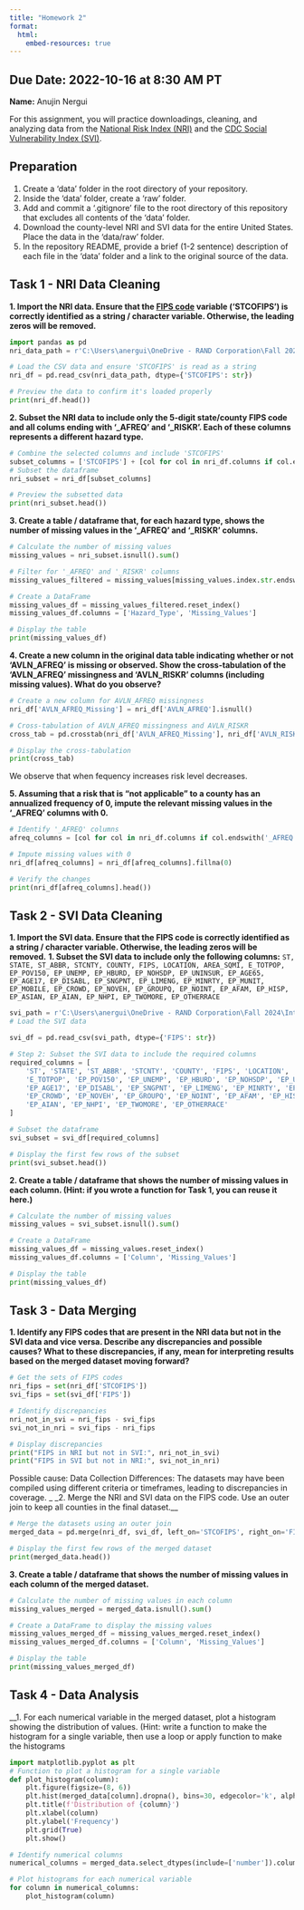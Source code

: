 ```yaml
---
title: "Homework 2"
format:
  html:
    embed-resources: true
---
```


__Due Date:__ 2022-10-16 at 8:30 AM PT
---


__Name:__ Anujin Nergui 



For this assignment, you will practice downloadings, cleaning, and analyzing data from the [National Risk Index (NRI)](https://hazards.fema.gov/nri/) and the [CDC Social Vulnerability Index (SVI)](https://www.atsdr.cdc.gov/placeandhealth/svi/index.html).

## Preparation

1. Create a 'data' folder in the root directory of your repository.
1. Inside the 'data' folder, create a 'raw' folder.
1. Add and commit a '.gitignore' file to the root directory of this repository that excludes all contents of the 'data' folder.
1. Download the county-level NRI and SVI data for the entire United States. Place the data in the 'data/raw' folder.
1. In the repository README, provide a brief (1-2 sentence) description of each file in the 'data' folder and a link to the original source of the data.

## Task 1 - NRI Data Cleaning

__1. Import the NRI data. Ensure that the [FIPS code](https://en.wikipedia.org/wiki/Federal_Information_Processing_Standard_state_code) variable ('STCOFIPS') is correctly identified as a string / character variable. Otherwise, the leading zeros will be removed.__

```python
import pandas as pd
nri_data_path = r'C:\Users\anergui\OneDrive - RAND Corporation\Fall 2024\Intro to ML\Code\PRGS-Intro-to-ML\data\raw\NRI_Table_Counties.csv'  

# Load the CSV data and ensure 'STCOFIPS' is read as a string
nri_df = pd.read_csv(nri_data_path, dtype={'STCOFIPS': str})

# Preview the data to confirm it's loaded properly
print(nri_df.head()) 
```

__2. Subset the NRI data to include only the 5-digit state/county FIPS code and all colums ending with '\_AFREQ' and '\_RISKR'. Each of these columns represents a different hazard type.__

```python
# Combine the selected columns and include 'STCOFIPS'
subset_columns = ['STCOFIPS'] + [col for col in nri_df.columns if col.endswith('_AFREQ') or col.endswith('_RISKR')] 
# Subset the dataframe
nri_subset = nri_df[subset_columns]

# Preview the subsetted data
print(nri_subset.head())
```
__3. Create a table / dataframe that, for each hazard type, shows the number of missing values in the '\_AFREQ' and '\_RISKR' columns.__
```python
# Calculate the number of missing values
missing_values = nri_subset.isnull().sum()

# Filter for '_AFREQ' and '_RISKR' columns
missing_values_filtered = missing_values[missing_values.index.str.endswith('_AFREQ') | missing_values.index.str.endswith('_RISKR')]

# Create a DataFrame
missing_values_df = missing_values_filtered.reset_index()
missing_values_df.columns = ['Hazard_Type', 'Missing_Values']

# Display the table
print(missing_values_df)
```
__4. Create a new column in the original data table indicating whether or not 'AVLN_AFREQ' is missing or observed. Show the cross-tabulation of the 'AVLN_AFREQ' missingness and 'AVLN_RISKR' columns (including missing values). What do you observe?__
```python
# Create a new column for AVLN_AFREQ missingness
nri_df['AVLN_AFREQ_Missing'] = nri_df['AVLN_AFREQ'].isnull()

# Cross-tabulation of AVLN_AFREQ missingness and AVLN_RISKR
cross_tab = pd.crosstab(nri_df['AVLN_AFREQ_Missing'], nri_df['AVLN_RISKR'], dropna=False)

# Display the cross-tabulation
print(cross_tab)
```

We observe that when fequency increases risk level decreases.

__5. Assuming that a risk that is "not applicable" to a county has an annualized frequency of 0, impute the relevant missing values in the '\_AFREQ' columns with 0.__
```python
# Identify '_AFREQ' columns
afreq_columns = [col for col in nri_df.columns if col.endswith('_AFREQ')]

# Impute missing values with 0
nri_df[afreq_columns] = nri_df[afreq_columns].fillna(0)

# Verify the changes
print(nri_df[afreq_columns].head())
```


## Task 2 - SVI Data Cleaning

__1. Import the SVI data. Ensure that the FIPS code is correctly identified as a string / character variable. Otherwise, the leading zeros will be removed.__
__1. Subset the SVI data to include only the following columns:__
`ST, STATE, ST_ABBR, STCNTY, COUNTY, FIPS, LOCATION, AREA_SQMI, E_TOTPOP, EP_POV150, EP_UNEMP, EP_HBURD, EP_NOHSDP, EP_UNINSUR, EP_AGE65, EP_AGE17, EP_DISABL, EP_SNGPNT, EP_LIMENG, EP_MINRTY, EP_MUNIT, EP_MOBILE, EP_CROWD, EP_NOVEH, EP_GROUPQ, EP_NOINT, EP_AFAM, EP_HISP, EP_ASIAN, EP_AIAN, EP_NHPI, EP_TWOMORE, EP_OTHERRACE`
```python

svi_path = r'C:\Users\anergui\OneDrive - RAND Corporation\Fall 2024\Intro to ML\Code\PRGS-Intro-to-ML\data\raw\SVI_2022_US_county.csv'
# Load the SVI data

svi_df = pd.read_csv(svi_path, dtype={'FIPS': str})

# Step 2: Subset the SVI data to include the required columns
required_columns = [
    'ST', 'STATE', 'ST_ABBR', 'STCNTY', 'COUNTY', 'FIPS', 'LOCATION', 'AREA_SQMI',
    'E_TOTPOP', 'EP_POV150', 'EP_UNEMP', 'EP_HBURD', 'EP_NOHSDP', 'EP_UNINSUR', 'EP_AGE65',
    'EP_AGE17', 'EP_DISABL', 'EP_SNGPNT', 'EP_LIMENG', 'EP_MINRTY', 'EP_MUNIT', 'EP_MOBILE',
    'EP_CROWD', 'EP_NOVEH', 'EP_GROUPQ', 'EP_NOINT', 'EP_AFAM', 'EP_HISP', 'EP_ASIAN',
    'EP_AIAN', 'EP_NHPI', 'EP_TWOMORE', 'EP_OTHERRACE'
]

# Subset the dataframe
svi_subset = svi_df[required_columns] 

# Display the first few rows of the subset
print(svi_subset.head())
```


__2. Create a table / dataframe that shows the number of missing values in each column.
(Hint: if you wrote a function for Task 1, you can reuse it here.)__

```python
# Calculate the number of missing values
missing_values = svi_subset.isnull().sum()

# Create a DataFrame
missing_values_df = missing_values.reset_index()
missing_values_df.columns = ['Column', 'Missing_Values']

# Display the table
print(missing_values_df)
```

## Task 3 - Data Merging
__1. Identify any FIPS codes that are present in the NRI data but not in the SVI data and vice versa. Describe any discrepancies and possible causes? What to these discrepancies, if any, mean for interpreting results based on the merged dataset moving forward?__
```python
# Get the sets of FIPS codes
nri_fips = set(nri_df['STCOFIPS'])
svi_fips = set(svi_df['FIPS'])

# Identify discrepancies
nri_not_in_svi = nri_fips - svi_fips
svi_not_in_nri = svi_fips - nri_fips

# Display discrepancies
print("FIPS in NRI but not in SVI:", nri_not_in_svi)
print("FIPS in SVI but not in NRI:", svi_not_in_nri)
```
Possible cause: Data Collection Differences: The datasets may have been compiled using different criteria or timeframes, leading to discrepancies in coverage.
_
_2. Merge the NRI and SVI data on the FIPS code. Use an outer join to keep all counties in the final dataset.__
```python
# Merge the datasets using an outer join
merged_data = pd.merge(nri_df, svi_df, left_on='STCOFIPS', right_on='FIPS', how='outer')

# Display the first few rows of the merged dataset
print(merged_data.head())
```
__3. Create a table / dataframe that shows the number of missing values in each column of the merged dataset.__

```python
# Calculate the number of missing values in each column
missing_values_merged = merged_data.isnull().sum()

# Create a DataFrame to display the missing values
missing_values_merged_df = missing_values_merged.reset_index()
missing_values_merged_df.columns = ['Column', 'Missing_Values']

# Display the table
print(missing_values_merged_df)
```

## Task 4 - Data Analysis

__1. For each numerical variable in the merged dataset, plot a histogram showing the distribution of values.
(Hint: write a function to make the histogram for a single variable, then use a loop or apply function to make the histograms

```python

import matplotlib.pyplot as plt
# Function to plot a histogram for a single variable
def plot_histogram(column):
    plt.figure(figsize=(8, 6))
    plt.hist(merged_data[column].dropna(), bins=30, edgecolor='k', alpha=0.7)
    plt.title(f'Distribution of {column}')
    plt.xlabel(column)
    plt.ylabel('Frequency')
    plt.grid(True)
    plt.show()

# Identify numerical columns
numerical_columns = merged_data.select_dtypes(include=['number']).columns

# Plot histograms for each numerical variable
for column in numerical_columns:
    plot_histogram(column)

```
